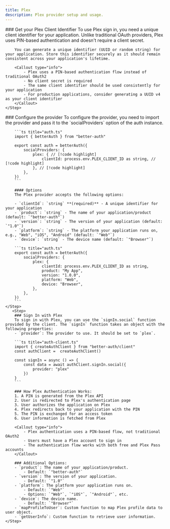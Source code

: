 ```yaml
---
title: Plex
description: Plex provider setup and usage.
---
```


<Steps>
    <Step>
        ### Get your Plex Client Identifier
        To use Plex sign in, you need a unique client identifier for your application. Unlike traditional OAuth providers, Plex uses PIN-based authentication and doesn't require a client secret.

        You can generate a unique identifier (UUID or random string) for your application. Store this identifier securely as it should remain consistent across your application's lifetime.

        <Callout type="info">
            - Plex uses a PIN-based authentication flow instead of traditional OAuth2
            - No client secret is required
            - The same client identifier should be used consistently for your application
            - For production applications, consider generating a UUID v4 as your client identifier
        </Callout>
    </Step>

  <Step>
        ### Configure the provider
        To configure the provider, you need to import the provider and pass it to the `socialProviders` option of the auth instance.

        ```ts title="auth.ts"
        import { betterAuth } from "better-auth"

        export const auth = betterAuth({
            socialProviders: {
                plex: { // [!code highlight]
                    clientId: process.env.PLEX_CLIENT_ID as string, // [!code highlight]
                }, // [!code highlight]
            },
        })
        ```

        #### Options
        The Plex provider accepts the following options:

        - `clientId`: `string` **(required)** - A unique identifier for your application
        - `product`: `string` - The name of your application/product (default: `"better-auth"`)
        - `version`: `string` - The version of your application (default: `"1.0"`)
        - `platform`: `string` - The platform your application runs on, e.g., "Web", "iOS", "Android" (default: `"Web"`)
        - `device`: `string` - The device name (default: `"Browser"`)

        ```ts title="auth.ts"
        export const auth = betterAuth({
            socialProviders: {
                plex: {
                    clientId: process.env.PLEX_CLIENT_ID as string,
                    product: "My App",
                    version: "1.0.0",
                    platform: "Web",
                    device: "Browser",
                },
            },
        })
        ```
    </Step>
       <Step>
        ### Sign In with Plex
        To sign in with Plex, you can use the `signIn.social` function provided by the client. The `signIn` function takes an object with the following properties:
        - `provider`: The provider to use. It should be set to `plex`.

        ```ts title="auth-client.ts"
        import { createAuthClient } from "better-auth/client"
        const authClient =  createAuthClient()

        const signIn = async () => {
            const data = await authClient.signIn.social({
                provider: "plex"
            })
        }
        ```

        ### How Plex Authentication Works:
        1. A PIN is generated from the Plex API
        2. User is redirected to Plex's authentication page
        3. User authorizes the application on Plex
        4. Plex redirects back to your application with the PIN
        5. The PIN is exchanged for an access token
        6. User information is fetched from Plex

        <Callout type="info">
            - Plex authentication uses a PIN-based flow, not traditional OAuth2
            - Users must have a Plex account to sign in
            - The authentication flow works with both free and Plex Pass accounts
        </Callout>

        ### Additional Options:
        - `product`: The name of your application/product.
            - Default: `"better-auth"`
        - `version`: The version of your application.
            - Default: `"1.0"`
        - `platform`: The platform your application runs on.
            - Default: `"Web"`
            - Options: `"Web"`, `"iOS"`, `"Android"`, etc.
        - `device`: The device name.
            - Default: `"Browser"`
        - `mapProfileToUser`: Custom function to map Plex profile data to user object.
        - `getUserInfo`: Custom function to retrieve user information.
    </Step>
</Steps>
